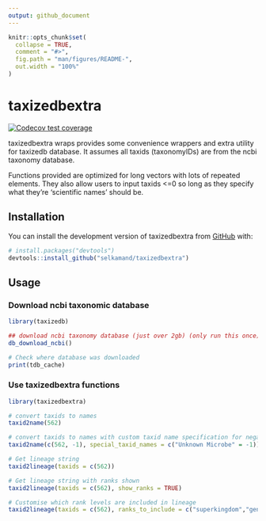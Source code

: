 ```yaml
---
output: github_document
---
```


<!-- README.md is generated from README.Rmd. Please edit that file -->

```r
knitr::opts_chunk$set(
  collapse = TRUE,
  comment = "#>",
  fig.path = "man/figures/README-",
  out.width = "100%"
)
```

# taxizedbextra

<!-- badges: start -->

[![Codecov test coverage](https://codecov.io/gh/selkamand/taxizedbextra/branch/master/graph/badge.svg)](https://app.codecov.io/gh/selkamand/taxizedbextra?branch=master)
<!-- badges: end -->

taxizedbextra wraps provides some convenience wrappers and extra utility for taxizedb database. It assumes all taxids (taxonomyIDs) are from the ncbi taxonomy database.

Functions provided are optimized for long vectors with lots of repeated elements.
They also allow users to input taxids <=0 so long as they specify what they're 'scientific names' should be. 


## Installation

You can install the development version of taxizedbextra from [GitHub](https://github.com/) with:

``` r
# install.packages("devtools")
devtools::install_github("selkamand/taxizedbextra")
```

## Usage

### Download ncbi taxonomic database

```r
library(taxizedb)

## download ncbi taxonomy database (just over 2gb) (only run this once)
db_download_ncbi()

# Check where database was downloaded
print(tdb_cache)
```


### Use taxizedbextra functions

```r
library(taxizedbextra)

# convert taxids to names
taxid2name(562)

# convert taxids to names with custom taxid name specification for negative taxids
taxid2name(c(562, -1), special_taxid_names = c("Unknown Microbe" = -1))

# Get lineage string
taxid2lineage(taxids = c(562))

# Get lineage string with ranks shown
taxid2lineage(taxids = c(562), show_ranks = TRUE)

# Customise which rank levels are included in lineage
taxid2lineage(taxids = c(562), ranks_to_include = c("superkingdom","genus", "species"))
```

